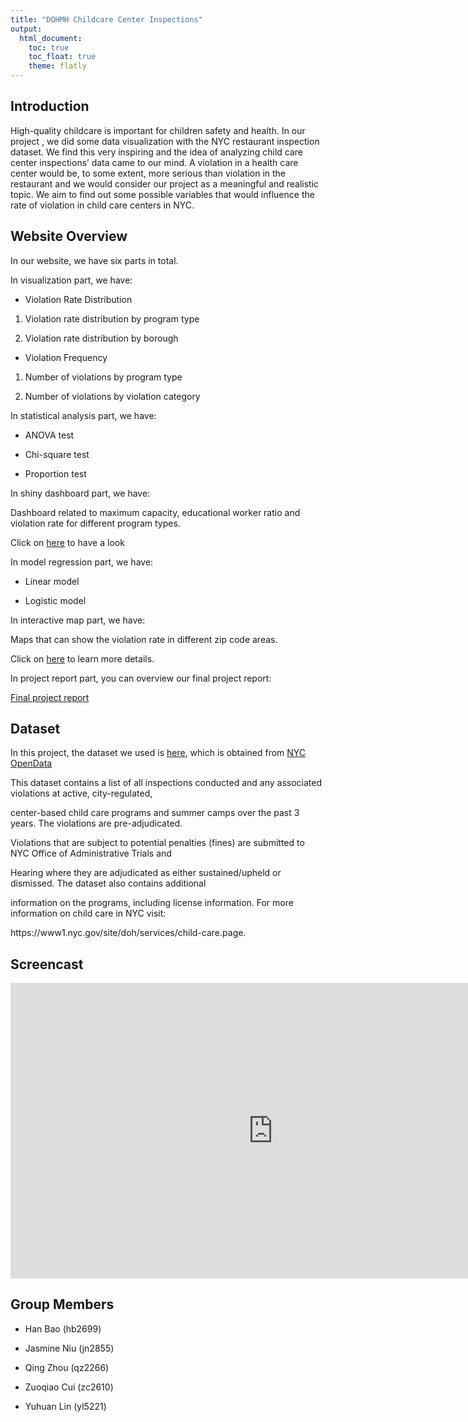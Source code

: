 ```yaml
---
title: "DOHMH Childcare Center Inspections"
output: 
  html_document:
    toc: true
    toc_float: true
    theme: flatly
---
```


<style type="text/css">

h1.title {
  font-size: 38px;
  color: Black;
  text-align: center;
}
</style>

## Introduction

High-quality childcare is important for children safety and health. In our project , we did some data visualization with the NYC restaurant inspection dataset. We find this very inspiring and the idea of analyzing child care center inspections’ data came to our mind. A violation in a health care center would be, to some extent, more serious than violation in the restaurant and we would consider our project as a meaningful and realistic topic. We aim to find out some possible variables that would influence the rate of violation in child care centers in NYC.

## Website Overview

In our website, we have six parts in total.

In visualization part, we have:

* Violation Rate Distribution

1. Violation rate distribution by program type

2. Violation rate distribution by borough

* Violation Frequency

1. Number of violations by program type

2.  Number of violations by violation category

In statistical analysis part, we have:

* ANOVA test

* Chi-square test

* Proportion test

In shiny dashboard part, we have:

Dashboard related to maximum capacity, educational worker ratio and violation rate for different program types.

Click on [here](https://zuoqiaocui.shinyapps.io/shiny_violation/) to have a look

In model regression part, we have:

* Linear model

* Logistic model

In interactive map part, we have:

Maps that can show the violation rate in different zip code areas.

Click on [here](interactive_map.html) to learn more details.

In project report part, you can overview our final project report:

[Final project report]()

## Dataset

In this project, the dataset we used is [here](https://data.cityofnewyork.us/Health/DOHMH-Childcare-Center-Inspections/dsg6-ifza), which is obtained from [NYC OpenData](https://opendata.cityofnewyork.us/)

This dataset contains a list of all inspections conducted and any associated violations at active, city-regulated,

center-based child care programs and summer camps over the past 3 years. The violations are pre-adjudicated.

Violations that are subject to potential penalties (fines) are submitted to NYC Office of Administrative Trials and

Hearing where they are adjudicated as either sustained/upheld or dismissed. The dataset also contains additional

information on the programs, including license information. For more information on child care in NYC visit:

https://www1.nyc.gov/site/doh/services/child-care.page.



## Screencast



<iframe width="840" height="472.5" src="https://www.youtube.com/embed/fNc9VbM5h68" title="YouTube video player" frameborder="0" allow="accelerometer; autoplay; clipboard-write; encrypted-media; gyroscope; picture-in-picture" allowfullscreen></iframe>




## Group Members

* Han Bao (hb2699)

* Jasmine Niu (jn2855)

* Qing Zhou (qz2266)

* Zuoqiao Cui (zc2610)

* Yuhuan Lin (yl5221)